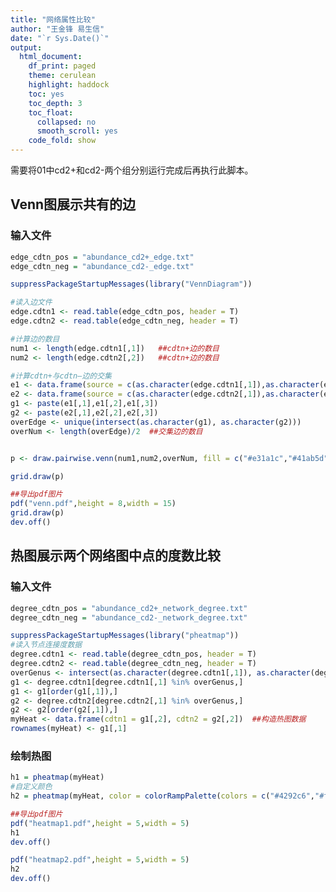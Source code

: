 ```yaml
---
title: "网络属性比较"
author: "王金锋 易生信"
date: "`r Sys.Date()`"
output:
  html_document:
    df_print: paged
    theme: cerulean
    highlight: haddock
    toc: yes
    toc_depth: 3
    toc_float:
      collapsed: no
      smooth_scroll: yes
    code_fold: show
---
```


需要将01中cd2+和cd2-两个组分别运行完成后再执行此脚本。

## Venn图展示共有的边

### 输入文件

```r
edge_cdtn_pos = "abundance_cd2+_edge.txt"
edge_cdtn_neg = "abundance_cd2-_edge.txt"
```


```r
suppressPackageStartupMessages(library("VennDiagram"))

#读入边文件
edge.cdtn1 <- read.table(edge_cdtn_pos, header = T)
edge.cdtn2 <- read.table(edge_cdtn_neg, header = T)

#计算边的数目
num1 <- length(edge.cdtn1[,1])   ##cdtn+边的数目
num2 <- length(edge.cdtn2[,2])   ##cdtn+边的数目

#计算cdtn+与cdtn—边的交集
e1 <- data.frame(source = c(as.character(edge.cdtn1[,1]),as.character(edge.cdtn1[,2])), target = c(as.character(edge.cdtn1[,2]),as.character(edge.cdtn1[,1])), class = c(as.character(edge.cdtn1[,4]),as.character(edge.cdtn1[,4])))
e2 <- data.frame(source = c(as.character(edge.cdtn2[,1]),as.character(edge.cdtn2[,2])), target = c(as.character(edge.cdtn2[,2]),as.character(edge.cdtn2[,1])), class = c(as.character(edge.cdtn2[,4]),as.character(edge.cdtn2[,4])))
g1 <- paste(e1[,1],e1[,2],e1[,3])
g2 <- paste(e2[,1],e2[,2],e2[,3])
overEdge <- unique(intersect(as.character(g1), as.character(g2)))
overNum <- length(overEdge)/2  ##交集边的数目


p <- draw.pairwise.venn(num1,num2,overNum, fill = c("#e31a1c","#41ab5d"), c(edge_cdtn_pos,edge_cdtn_neg))

grid.draw(p)

##导出pdf图片
pdf("venn.pdf",height = 8,width = 15)
grid.draw(p)
dev.off()
```

## 热图展示两个网络图中点的度数比较

### 输入文件

```r
degree_cdtn_pos = "abundance_cd2+_network_degree.txt"
degree_cdtn_neg = "abundance_cd2-_network_degree.txt"
```


```r
suppressPackageStartupMessages(library("pheatmap"))
#读入节点连接度数据
degree.cdtn1 <- read.table(degree_cdtn_pos, header = T)
degree.cdtn2 <- read.table(degree_cdtn_neg, header = T)
overGenus <- intersect(as.character(degree.cdtn1[,1]), as.character(degree.cdtn2[,1]))  #取节点交集
g1 <- degree.cdtn1[degree.cdtn1[,1] %in% overGenus,]
g1 <- g1[order(g1[,1]),]
g2 <- degree.cdtn2[degree.cdtn2[,1] %in% overGenus,]
g2 <- g2[order(g2[,1]),]
myHeat <- data.frame(cdtn1 = g1[,2], cdtn2 = g2[,2])  ##构造热图数据
rownames(myHeat) <- g1[,1]
```

### 绘制热图

```r
h1 = pheatmap(myHeat)
#自定义颜色
h2 = pheatmap(myHeat, color = colorRampPalette(colors = c("#4292c6","#fec44f"))(100))

##导出pdf图片
pdf("heatmap1.pdf",height = 5,width = 5)
h1
dev.off()

pdf("heatmap2.pdf",height = 5,width = 5)
h2
dev.off()
```